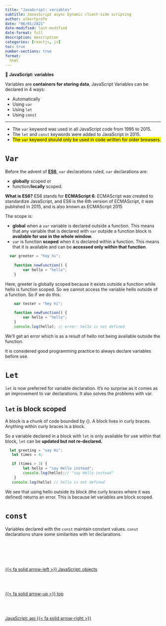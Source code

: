 ```yaml
---
title: "JavaScript: variables"
subtitle: JavasScript async Dynamic client-side scripting
author: albertprofe
date: "06/01/2021"
date-modified: last-modified
date-format: full
description: description
categories: [reactjs, js]
toc: true
number-sections: true
format:
  html
---
```




::: {.summary}

📘 **JavaScript: variables**

Variables are **containers for storing data**, JavaScript Variables can be declared in 4 ways:

- Automatically
- Using ``var``
- Using ``let``
- Using ``const``

:::

---

::: {.callout-note}

- The ``var`` keyword was used in all JavaScript code from 1995 to 2015.
- The ``let`` and ``const`` keywords were added to JavaScript in 2015.
- <mark>The ``var`` keyword should only be used in code written for older browsers.</mark>

:::

# ``Var``

Before the advent of **[ES6](https://www.w3schools.com/react/react_es6.asp#:~:text=What%20is%20ES6%3F,also%20known%20as%20ECMAScript%202015.){.external target='_blank'}**, ``var`` declarations ruled, ``var`` declarations are:

- **globally** scoped or
- function/**locally** scoped.


::: {.column-margin}
**What is ES6?**
ES6 stands for **ECMAScript 6**: ECMAScript was created to standardize JavaScript, and ES6 is the 6th version of ECMAScript, it was published in 2015, and is also known as ECMAScript 2015
:::

The scope is:

- **global** when a ``var`` variable is declared outside a function. This means that any variable that is declared with ``var`` outside a function block is **available for use in the whole window.**
- ``var`` is function **scoped** when it is declared within a function. This means that it is available and can be **accessed only within that function**.


``` .jsx
  var greeter = "hey hi";
    
    function newFunction() {
        var hello = "hello";
    }

```

Here, greeter is globally scoped because it exists outside a function while hello is function scoped. So we cannot access the variable hello outside of a function. So if we do this:


``` .jsx
    var tester = "hey hi";
    
    function newFunction() {
        var hello = "hello";
    }
    console.log(hello); // error: hello is not defined

```

We'll get an error which is as a result of hello not being available outside the function.


::: {.column-margin}
It is considered good programming practice to always declare variables before use.
:::


# ``Let``

``let`` is now preferred for variable declaration. It's no surprise as it comes as an improvement to var declarations. It also solves the problems with var.


::: {.callout-note}
## ``let`` is block scoped

A block is a chunk of code bounded by {}. A block lives in curly braces. Anything within curly braces is a block.

So a variable declared in a block with ``let`` is only available for use within that block, ``let`` can be **updated but not re-declared.**

:::

``` .jsx
  let greeting = "say Hi";
   let times = 4;

   if (times > 3) {
        let hello = "say Hello instead";
        console.log(hello);// "say Hello instead"
    }
   console.log(hello) // hello is not defined
```
We see that using hello outside its block (the curly braces where it was defined) returns an error. This is because let variables are block scoped.

# ``const``


Variables declared with the ``const`` maintain constant values. ``const`` declarations share some similarities with let declarations.

<!--- navLinks -->
<br><br>
<div class=row>
<br>
<div class='column left previous'>
<br>
[{{< fa solid arrow-left >}} JavaScript: objects](/reactjs/reactjs-js-objects.qmd)
<br>
</div>
<br>
<div class='column center'>
<br>
[{{< fa solid arrow-up >}} top](#top)
<br>
</div>
<br>
<div class='column right next'>
<br>
[JavaScript: api {{< fa solid arrow-right >}}](/reactjs/reactjs-js-api.qmd)
<br>
</div>
<br>
</div>
